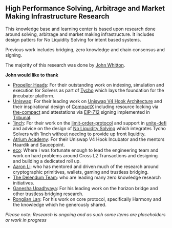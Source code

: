 ## High Performance Solving, Arbitrage and Market Making Infrastructure Research

This knowledge base and learning center is based upon research done around solving, arbitrage and market making infrastructure. It includes design patters for No Liquidity Solving for intent based systems.

Previous work includes bridging, zero knowledge and chain consensus and signing.

The majority of this research was done by [John Whitton](https://johnwhitton.com).

**John would like to thank**

- [Propellor Heads](https://www.propellerheads.xyz/): For their outstanding work on indexing, simulation and execution for Solvers as part of [Tycho](https://docs.propellerheads.xyz/tycho/overview) which lays the foundation for the jincubator platform.
- [Uniswap](https://docs.uniswap.org/contracts/v4/overview): For their leading work on [Uniswap V4 Hook Architecture](https://docs.uniswap.org/contracts/v4/concepts/hooks) and their inspirational design of [CompactX](https://github.com/uniswap/compactx) including resource locking via [the-compact](https://github.com/uniswap/the-compact) and attestations via [EIP-712](https://eips.ethereum.org/EIPS/eip-712) signing implemented in [Tribunal](https://github.com/uniswap/tribunal).
- [1inch](https://1inch.io/): For their work on the [limit-order-protocol](https://portal.1inch.dev/documentation/contracts/limit-order-protocol/limit-order-introduction) and support in [unite-defi](https://ethglobal.com/showcase/defiunite-jincubator-g1h0p) and advice on the design of [No Liquidity Solving](/research/solving/tycho1inchNOL) which integrates Tycho Solvers with 1inch without needing to provide up front liquidity.
- [Atrium Academy](https://atrium.academy/uniswap): For their Uniswap V4 Hook Incubator and the mentors Haardik and Saucepoint.
- [eco](https://eco.com): Where I was fortunate enough to lead the engineering team and work on hard problems around Cross L2 Transactions and designing and building a dedicated roll up.
- [Aaron Li](https://www.linkedin.com/in/aaronqli/): who has mentored and driven much of the research around cryptographic primitives, wallets, gaming and trustless bridging.
- [The Delendum Team](https://delendum.xyz/team): who are leading many zero knowledge research initiatives.
- [Ganesha Upadhyaya](https://www.linkedin.com/in/gupadhyaya/): For his leading work on the horizon bridge and other trustless bridging research.
- [Rongjian Lan](https://www.linkedin.com/in/rongjianlan/): For his work on core protocol, specifically Harmony and the knowledge which he generously shared.

_Please note: Research is ongoing and as such some items are placeholders or work in progress_
